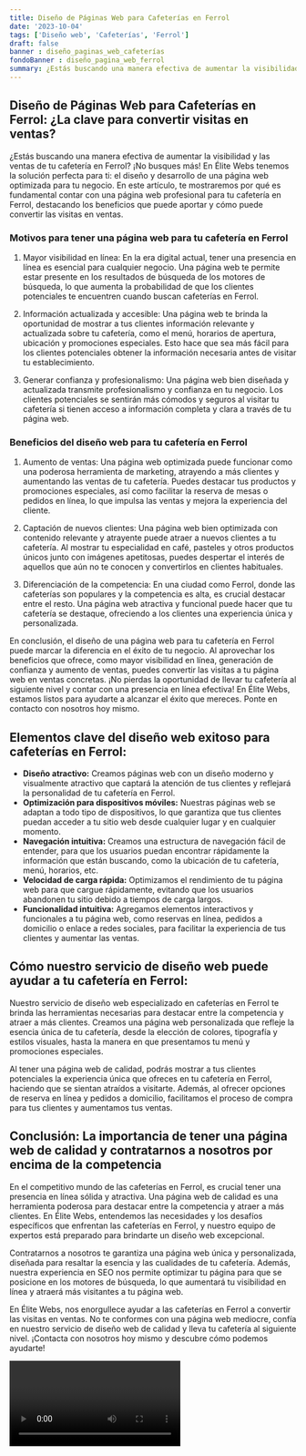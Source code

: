 ```yaml
---
title: Diseño de Páginas Web para Cafeterías en Ferrol
date: '2023-10-04'
tags: ['Diseño web', 'Cafeterías', 'Ferrol']
draft: false
banner : diseño_paginas_web_cafeterías
fondoBanner : diseño_pagina_web_ferrol
summary: ¿Estás buscando una manera efectiva de aumentar la visibilidad y las ventas de tu cafetería en Ferrol? ¡No busques más! En Élite Webs tenemos la solución perfecta para ti el diseño y desarrollo de una página web optimizada para tu negocio. En este artículo, te mostraremos por qué es fundamental contar con una página web profesional para tu cafetería en Ferrol, destacando los beneficios que puede aportar y cómo puede convertir las visitas en ventas.
---
```


## **Diseño de Páginas Web para Cafeterías en Ferrol: ¿La clave para convertir visitas en ventas?**

¿Estás buscando una manera efectiva de aumentar la visibilidad y las ventas de tu cafetería en Ferrol? ¡No busques más! En Élite Webs tenemos la solución perfecta para ti: el diseño y desarrollo de una página web optimizada para tu negocio. En este artículo, te mostraremos por qué es fundamental contar con una página web profesional para tu cafetería en Ferrol, destacando los beneficios que puede aportar y cómo puede convertir las visitas en ventas.

### **Motivos para tener una página web para tu cafetería en Ferrol**

1. Mayor visibilidad en línea: En la era digital actual, tener una presencia en línea es esencial para cualquier negocio. Una página web te permite estar presente en los resultados de búsqueda de los motores de búsqueda, lo que aumenta la probabilidad de que los clientes potenciales te encuentren cuando buscan cafeterías en Ferrol.

2. Información actualizada y accesible: Una página web te brinda la oportunidad de mostrar a tus clientes información relevante y actualizada sobre tu cafetería, como el menú, horarios de apertura, ubicación y promociones especiales. Esto hace que sea más fácil para los clientes potenciales obtener la información necesaria antes de visitar tu establecimiento.

3. Generar confianza y profesionalismo: Una página web bien diseñada y actualizada transmite profesionalismo y confianza en tu negocio. Los clientes potenciales se sentirán más cómodos y seguros al visitar tu cafetería si tienen acceso a información completa y clara a través de tu página web.

### **Beneficios del diseño web para tu cafetería en Ferrol**

1. Aumento de ventas: Una página web optimizada puede funcionar como una poderosa herramienta de marketing, atrayendo a más clientes y aumentando las ventas de tu cafetería. Puedes destacar tus productos y promociones especiales, así como facilitar la reserva de mesas o pedidos en línea, lo que impulsa las ventas y mejora la experiencia del cliente.

2. Captación de nuevos clientes: Una página web bien optimizada con contenido relevante y atrayente puede atraer a nuevos clientes a tu cafetería. Al mostrar tu especialidad en café, pasteles y otros productos únicos junto con imágenes apetitosas, puedes despertar el interés de aquellos que aún no te conocen y convertirlos en clientes habituales.

3. Diferenciación de la competencia: En una ciudad como Ferrol, donde las cafeterías son populares y la competencia es alta, es crucial destacar entre el resto. Una página web atractiva y funcional puede hacer que tu cafetería se destaque, ofreciendo a los clientes una experiencia única y personalizada.

En conclusión, el diseño de una página web para tu cafetería en Ferrol puede marcar la diferencia en el éxito de tu negocio. Al aprovechar los beneficios que ofrece, como mayor visibilidad en línea, generación de confianza y aumento de ventas, puedes convertir las visitas a tu página web en ventas concretas. ¡No pierdas la oportunidad de llevar tu cafetería al siguiente nivel y contar con una presencia en línea efectiva! En Élite Webs, estamos listos para ayudarte a alcanzar el éxito que mereces. Ponte en contacto con nosotros hoy mismo.

<GifSeo />

<Cta />

## Elementos clave del diseño web exitoso para cafeterías en Ferrol:

- **Diseño atractivo:** Creamos páginas web con un diseño moderno y visualmente atractivo que captará la atención de tus clientes y reflejará la personalidad de tu cafetería en Ferrol.
- **Optimización para dispositivos móviles:** Nuestras páginas web se adaptan a todo tipo de dispositivos, lo que garantiza que tus clientes puedan acceder a tu sitio web desde cualquier lugar y en cualquier momento.
- **Navegación intuitiva:** Creamos una estructura de navegación fácil de entender, para que los usuarios puedan encontrar rápidamente la información que están buscando, como la ubicación de tu cafetería, menú, horarios, etc.
- **Velocidad de carga rápida:** Optimizamos el rendimiento de tu página web para que cargue rápidamente, evitando que los usuarios abandonen tu sitio debido a tiempos de carga largos.
- **Funcionalidad intuitiva:** Agregamos elementos interactivos y funcionales a tu página web, como reservas en línea, pedidos a domicilio o enlace a redes sociales, para facilitar la experiencia de tus clientes y aumentar las ventas.

## Cómo nuestro servicio de diseño web puede ayudar a tu cafetería en Ferrol:

Nuestro servicio de diseño web especializado en cafeterías en Ferrol te brinda las herramientas necesarias para destacar entre la competencia y atraer a más clientes. Creamos una página web personalizada que refleje la esencia única de tu cafetería, desde la elección de colores, tipografía y estilos visuales, hasta la manera en que presentamos tu menú y promociones especiales.

Al tener una página web de calidad, podrás mostrar a tus clientes potenciales la experiencia única que ofreces en tu cafetería en Ferrol, haciendo que se sientan atraídos a visitarte. Además, al ofrecer opciones de reserva en línea y pedidos a domicilio, facilitamos el proceso de compra para tus clientes y aumentamos tus ventas.

## Conclusión: La importancia de tener una página web de calidad y contratarnos a nosotros por encima de la competencia

En el competitivo mundo de las cafeterías en Ferrol, es crucial tener una presencia en línea sólida y atractiva. Una página web de calidad es una herramienta poderosa para destacar entre la competencia y atraer a más clientes. En Élite Webs, entendemos las necesidades y los desafíos específicos que enfrentan las cafeterías en Ferrol, y nuestro equipo de expertos está preparado para brindarte un diseño web excepcional.

Contratarnos a nosotros te garantiza una página web única y personalizada, diseñada para resaltar la esencia y las cualidades de tu cafetería. Además, nuestra experiencia en SEO nos permite optimizar tu página para que se posicione en los motores de búsqueda, lo que aumentará tu visibilidad en línea y atraerá más visitantes a tu página web.

En Élite Webs, nos enorgullece ayudar a las cafeterías en Ferrol a convertir las visitas en ventas. No te conformes con una página web mediocre, confía en nuestro servicio de diseño web de calidad y lleva tu cafetería al siguiente nivel. ¡Contacta con nosotros hoy mismo y descubre cómo podemos ayudarte!

<Video />

<CtaBot job='Cafeterías' city='Ferrol'/>

<Gmaps query='Ferrol+españa+maps' />
